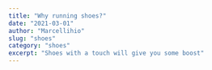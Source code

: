 ```yaml
---
title: "Why running shoes?"
date: "2021-03-01"
author: "Marcellihio"
slug: "shoes"
category: "shoes"
excerpt: "Shoes with a touch will give you some boost"
---
```


<Title title="title component with mdx" />

❤️ **Powerful**: Run with styles and power!

💻 **Everything is a component**: Everything in one component.

🔧 **Customizable**: Decide which component is rendered for each markdown
element (`{ h1: MyHeading }`).

📚 **Markdown-based**: The simplicity and elegance of markdown remains,
you interleave JSX only when you want to.

🔥 **Blazingly blazing fast**: MDX has no runtime, all compilation occurs
during the build stage.

<Counter />
